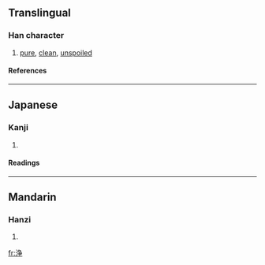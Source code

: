{{see|淨}}

==Translingual==
===Han character===
{{Han char|rn=85|rad=水|as=06|sn=9|four=|canj=水弓尸木 (ENSD)}}
# [[pure]], [[clean]], [[unspoiled]]
====References====
{{Han ref|kx=0623.171|dkj=17451|hdz=31652.080|uh=6D44|ud=27972}}

----
==Japanese==
===Kanji===
{{ja-kanji|grade=|rs=水06}}
# {{defn|Japanese}} 
====Readings====
{{ja-readings|on=[[じょう]] (jō), [[せい]] (sei)|kun=[[きょい]] (kyoi), [[とろ]] (toro)}}

----
==Mandarin==
===Hanzi===
{{cmn-hanzi|pin=[[jiàng]] (jiang4), [[jìng]] (jing4)|wg=chiang<sup>4</sup>, ching<sup>4</sup>}}
# {{defn|Mandarin}}

[[fr:浄]]